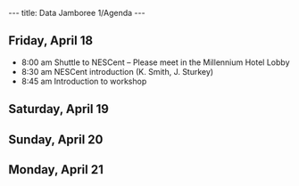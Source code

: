 ---
title: Data Jamboree 1/Agenda
---

==Friday, April 18==

* 8:00 am Shuttle to NESCent – Please meet in the Millennium Hotel Lobby
* 8:30 am  NESCent introduction (K. Smith, J. Sturkey)
* 8:45 am Introduction to workshop

==Saturday, April 19==

==Sunday, April 20==

==Monday, April 21==